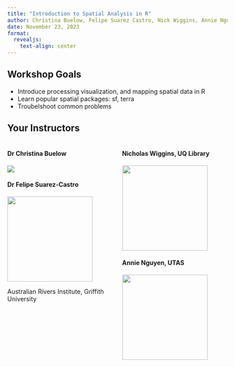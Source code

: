 ---
title: "Introduction to Spatial Analysis in R"
author: Christina Buelow, Felipe Suarez Castro, Nick Wiggins, Annie Nguyen, Catherine Kim
date: November 23, 2023
format: 
  revealjs:
    text-align: center
---

## Workshop Goals

- Introduce processing visualization, and mapping spatial data in R
- Learn popular spatial packages: sf, terra
- Troubelshoot common problems


## Your Instructors

:::: {.columns}

::: {.column width="50%"}
#### Dr Christina Buelow
![](pics/Christina_Buelow.png)


#### Dr Felipe Suarez-Castro
![](pics/andres_felipe_suarez-castro.jpg){width="195" height="195"}

Australian Rivers Institute, Griffith University
:::

::: {.column width="50%"}
#### Nicholas Wiggins, UQ Library
![](pics/nicholas_wiggins.png){width="195" height="195"}

#### Annie Nguyen, UTAS
![](pics/Annie.jpg){width="195" height="195"}
:::

::::


